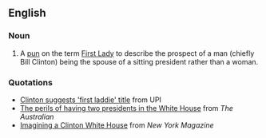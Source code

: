 ==English==

===Noun===
{{wikipedia|First Lady}}
{{en-noun|sg=[[first|First]] [[laddie|Laddie]]|pl=First Laddies}}

# {{US}} A [[pun]] on the term [[First Lady]] to describe the prospect of a man (chiefly Bill Clinton) being the spouse of a sitting president rather than a woman.

===Quotations===
* [http://www.upi.com/NewsTrack/Quirks/2007/09/06/clinton_suggests_first_laddie_title/4634/ Clinton suggests 'first laddie' title] from UPI
* [http://www.theaustralian.news.com.au/story/0,25197,22909553-20261,00.html The perils of having two presidents in the White House] from ''The Australian''
* [http://nymag.com/news/politics/38362/ Imagining a Clinton White House] from ''New York Magazine''